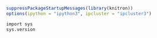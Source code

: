 ```r
suppressPackageStartupMessages(library(knitron))
options(ipython = "ipython3", ipcluster = "ipcluster3")
```

```r
import sys
sys.version
```
